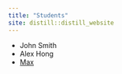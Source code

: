 ```yaml
---
title: "Students"
site: distill::distill_website
---
```


- John Smith
- Alex Hong
- [Max](Max.html)